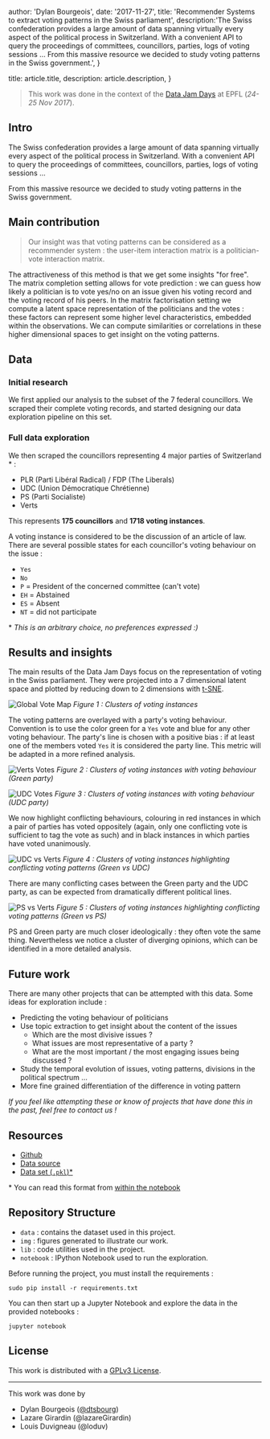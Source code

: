 
  author: 'Dylan Bourgeois',
  date: '2017-11-27',
  title: 'Recommender Systems to extract voting patterns in the Swiss parliament',
  description:'The Swiss confederation provides a large amount of data spanning virtually every aspect of the political process in Switzerland. With a convenient API to query the proceedings of committees, councillors, parties, logs of voting sessions … From this massive resource we decided to study voting patterns in the Swiss government.',
}

  title: article.title,
  description: article.description,
}


> This work was done in the context of the [Data Jam Days](http://datajamdays.org/) at EPFL (*24-25 Nov 2017*).

## Intro

The Swiss confederation provides a large amount of data spanning
virtually every aspect of the political process in Switzerland. With a
convenient API to query the proceedings of committees, councillors,
parties, logs of voting sessions ...

From this massive resource we decided to study voting patterns in the
Swiss government.

## Main contribution

> Our insight was that voting patterns can be considered as a
> recommender system : the user-item interaction matrix is a
> politician-vote interaction matrix.

The attractiveness of this method is that we get some insights "for
free". The matrix completion setting allows for vote prediction : we can
guess how likely a politician is to vote yes/no on an issue given his
voting record and the voting record of his peers. In the matrix
factorisation setting we compute a latent space representation of the
politicians and the votes : these factors can represent some higher
level characteristics, embedded within the observations. We can compute
similarities or correlations in these higher dimensional spaces to get
insight on the voting patterns.

## Data

### Initial research

We first applied our analysis to the subset of the 7 federal
councillors. We scraped their complete voting records, and started
designing our data exploration pipeline on this set.

### Full data exploration

We then scraped the councillors representing 4 major parties of
Switzerland \* :

-   PLR (Parti Libéral Radical) / FDP (The Liberals)
-   UDC (Union Démocratique Chrétienne)
-   PS (Parti Socialiste)
-   Verts

This represents **175 councillors** and **1718 voting instances**.

A voting instance is considered to be the discussion of an article of
law. There are several possible states for each councillor's voting
behaviour on the issue :

-   `Yes`
-   `No`
-   `P` = President of the concerned committee
    (can't vote)
-   `EH` = Abstained
-   `ES` = Absent
-   `NT` = did not participate

\* *This is an arbitrary choice, no preferences expressed :)*

## Results and insights

The main results of the Data Jam Days focus on the representation of
voting in the Swiss parliament. They were projected into a 7 dimensional
latent space and plotted by reducing down to 2 dimensions with
[t-SNE](https://lvdmaaten.github.io/tsne/).

![Global Vote
Map](https://github.com/lazareGirardin/DataJamDays/blob/master/img/Global_Vote_map.png?raw=true)
*Figure 1 : Clusters of voting instances*

The voting patterns are overlayed with a party's voting behaviour.
Convention is to use the color green for a `Yes`
vote and blue for any other voting behaviour. The party's line is chosen
with a positive bias : if at least one of the members voted
`Yes` it is considered the party line. This metric
will be adapted in a more refined analysis.

![Verts Votes](https://github.com/lazareGirardin/DataJamDays/blob/master/img/Verts_votes.png?raw=true)
*Figure 2 : Clusters of voting instances with voting behaviour (Green
party)*

![UDC Votes](https://github.com/lazareGirardin/DataJamDays/blob/master/img/UDC_votes.png?raw=true)
*Figure 3 : Clusters of voting instances with voting behaviour (UDC
party)*

We now highlight conflicting behaviours, colouring in red instances in
which a pair of parties has voted oppositely (again, only one
conflicting vote is sufficient to tag the vote as such) and in black
instances in which parties have voted unanimously.

![UDC vs Verts](https://github.com/lazareGirardin/DataJamDays/blob/master/img/UDC_vs_Verts_votes.png?raw=true)
*Figure 4 : Clusters of voting instances highlighting conflicting voting
patterns (Green vs UDC)*

There are many conflicting cases between the Green party and the UDC
party, as can be expected from dramatically different political lines.

![PS vs Verts](https://github.com/lazareGirardin/DataJamDays/blob/master/img/PS_vs_Verts_votes.png?raw=true)
*Figure 5 : Clusters of voting instances highlighting conflicting voting
patterns (Green vs PS)*

PS and Green party are much closer ideologically : they often vote the
same thing. Nevertheless we notice a cluster of diverging opinions,
which can be identified in a more detailed analysis.

## Future work

There are many other projects that can be attempted with this data. Some
ideas for exploration include :

-   Predicting the voting behaviour of politicians
-   Use topic extraction to get insight about the content of the issues
    -   Which are the most divisive issues ?
    -   What issues are most representative of a party ?
    -   What are the most important / the most engaging issues being
        discussed ?
-   Study the temporal evolution of issues, voting patterns, divisions
    in the political spectrum ...
-   More fine grained differentiation of the difference in voting
    pattern

*If you feel like attempting these or know of projects that have done
this in the past, feel free to contact us !*

## Resources

-   [Github](https://github.com/lazareGirardin/DataJamDays)
-   [Data source](http://ws-old.parlament.ch/)
-   [Data set
    (`.pkl`)\*](https://github.com/lazareGirardin/DataJamDays/blob/master/parlement_votes_5pages.pkl)

\* You can read this format from [within the
notebook](https://pandas.pydata.org/pandas-docs/stable/generated/pandas.read_pickle.html)

## Repository Structure

-   `data` : contains the dataset used in this
    project.
-   `img` : figures generated to illustrate our
    work.
-   `lib` : code utilities used in the project.
-   `notebook` : IPython Notebook used to run the
    exploration.

Before running the project, you must install the requirements :

`sudo pip install -r requirements.txt`

You can then start up a Jupyter Notebook and explore the data in the
provided notebooks :

`jupyter notebook`

## License

This work is distributed with a [GPLv3 License](https://www.gnu.org/licenses/gpl.html).

------------------------------------------------------------------------

This work was done by

-   Dylan Bourgeois ([\@dtsbourg](https://twitter.com/dtsbourg))
-   Lazare Girardin (@lazareGirardin)
-   Louis Duvigneau (@loduv)